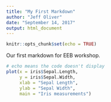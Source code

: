 ```yaml
---
title: "My First Markdown"
author: "Jeff Oliver"
date: "September 14, 2017"
output: html_document
---
```


```r
knitr::opts_chunk$set(echo = TRUE)
```

Our first markdown for EEB workshop.

<!-- eval means the code doesn't display -->
```r
# echo means the code doesn't display
plot(x = iris$Sepal.Length,
     y = iris$Sepal.Width,
     xlab = "Sepal Length",
     ylab = "Sepal Width",
     main = "Iris measurements")
```

